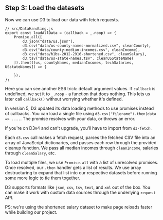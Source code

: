 ## Step 3: Load the datasets

Now we can use D3 to load our data with fetch requests.

```{.javascript caption="Data loading"}
// src/DataHandling.js
export const loadAllData = (callback = _.noop) => {
    Promise.all([
        d3.json("data/us.json"),
        d3.csv("data/us-county-names-normalized.csv", cleanCounty),
        d3.csv("data/county-median-incomes.csv", cleanIncome),
        d3.csv("data/h1bs-2012-2016-shortened.csv", cleanSalary),
        d3.tsv("data/us-state-names.tsv", cleanUSStateName)
    ]).then(([us, countyNames, medianIncomes, techSalaries, USstateNames]) => {

    });
};

```

Here you can see another ES6 trick: default argument values. If `callback` is
undefined, we set it to `_.noop` - a function that does nothing. This lets us
later call `callback()` without worrying whether it's defined.

In version 5, D3 updated its data loading methods to use promises instead of
callbacks. You can load a single file using
`d3.csv("filename").then(data => ....`. The promise resolves with your data, or
throws an error.

If you're on D3v4 and can't upgrade, you'll have to import from `d3-fetch`.

Each `d3.csv` call makes a fetch request, parses the fetched CSV file into an
array of JavaScript dictionaries, and passes each row through the provided
cleanup function. We pass all median incomes through `cleanIncome`, salaries
through `cleanSalary`, etc.

To load multiple files, we use `Promise.all` with a list of unresolved
promises. Once resolved, our `.then` handler gets a list of results. We use
array destructuring to expand that list into our respective datasets before
running some more logic to tie them together.

D3 supports formats like `json`, `csv`, `tsv`, `text`, and `xml` out of the
box. You can make it work with custom data sources through the underlying
`request` API.

PS: we're using the shortened salary dataset to make page reloads faster while
building our project.
